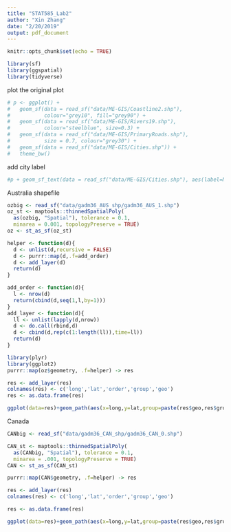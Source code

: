 ```yaml
---
title: "STAT585_Lab2"
author: "Xin Zhang"
date: "2/20/2019"
output: pdf_document
---
```


```r
knitr::opts_chunk$set(echo = TRUE)
```

```r
library(sf)
library(ggspatial)
library(tidyverse)
```

plot the original plot
```r
# p <- ggplot() +
#   geom_sf(data = read_sf("data/ME-GIS/Coastline2.shp"), 
#           colour="grey10", fill="grey90") +
#   geom_sf(data = read_sf("data/ME-GIS/Rivers19.shp"), 
#           colour="steelblue", size=0.3) +
#   geom_sf(data = read_sf("data/ME-GIS/PrimaryRoads.shp"), 
#           size = 0.7, colour="grey30") +
#   geom_sf(data = read_sf("data/ME-GIS/Cities.shp")) +
#   theme_bw()
```

add city label
```r
#p + geom_sf_text(data = read_sf("data/ME-GIS/Cities.shp"), aes(label=Name)) + annotation_scale() + annotation_north_arrow(which_north = "true", location = "true", style = north_arrow_nautical())
```

Australia shapefile

```r
ozbig <- read_sf("data/gadm36_AUS_shp/gadm36_AUS_1.shp")
oz_st <- maptools::thinnedSpatialPoly(
  as(ozbig, "Spatial"), tolerance = 0.1, 
  minarea = 0.001, topologyPreserve = TRUE)
oz <- st_as_sf(oz_st)
```

```r
helper <- function(d){
  d <- unlist(d,recursive = FALSE)
  d <- purrr::map(d,.f=add_order)
  d <- add_layer(d)
  return(d)
}

add_order <- function(d){
  l <- nrow(d)
  return(cbind(d,seq(1,l,by=1)))
}
add_layer <- function(d){
  ll <- unlist(lapply(d,nrow))
  d <- do.call(rbind,d)
  d <- cbind(d,rep(c(1:length(ll)),time=ll))
  return(d)
}

library(plyr)
library(ggplot2)
purrr::map(oz$geometry, .f=helper) -> res

res <- add_layer(res)
colnames(res) <- c('long','lat','order','group','geo')
res <- as.data.frame(res)

ggplot(data=res)+geom_path(aes(x=long,y=lat,group=paste(res$geo,res$group,sep='.')))
```

Canada
```r
CANbig <- read_sf("data/gadm36_CAN_shp/gadm36_CAN_0.shp")

CAN_st <- maptools::thinnedSpatialPoly(
  as(CANbig, "Spatial"), tolerance = 0.1, 
  minarea = .001, topologyPreserve = TRUE)
CAN <- st_as_sf(CAN_st)

purrr::map(CAN$geometry, .f=helper) -> res

res <- add_layer(res)
colnames(res) <- c('long','lat','order','group','geo')

res <- as.data.frame(res)

ggplot(data=res)+geom_path(aes(x=long,y=lat,group=paste(res$geo,res$group,sep='.')))
```









